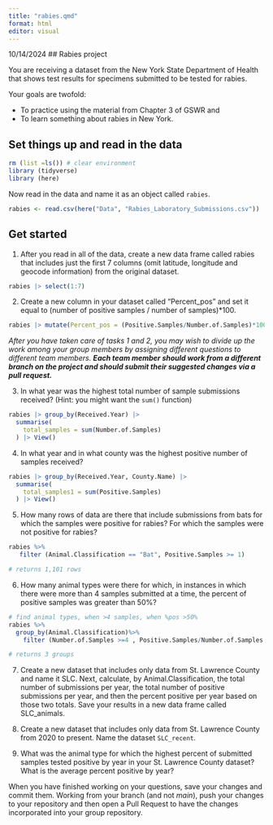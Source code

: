 ```yaml
---
title: "rabies.qmd"
format: html
editor: visual
---
```


10/14/2024
## Rabies project

You are receiving a dataset from the New York State Department of Health that shows test results for specimens submitted to be tested for rabies.

Your goals are twofold:

-   To practice using the material from Chapter 3 of GSWR and
-   To learn something about rabies in New York.


## Set things up and read in the data

```r
rm (list =ls()) # clear environment
library (tidyverse)
library (here)
```

Now read in the data and name it as an object called `rabies`.
```r
rabies <- read.csv(here("Data", "Rabies_Laboratory_Submissions.csv"))
```

## Get started

1.  After you read in all of the data, create a new data frame called rabies that includes just the first 7 columns (omit latitude, longitude and geocode information) from the original dataset.

```r

rabies |> select(1:7)

```

2.  Create a new column in your dataset called "Percent_pos" and set it equal to (number of positive samples / number of samples)\*100.

```r

rabies |> mutate(Percent_pos = (Positive.Samples/Number.of.Samples)*100)
```


*After you have taken care of tasks 1 and 2, you may wish to divide up the work among your group members by assigning different questions to different team members. **Each team member should work from a different branch on the project and should submit their suggested changes via a pull request.***

3.  In what year was the highest total number of sample submissions received? (Hint: you might want the `sum()` function)

```r
rabies |> group_by(Received.Year) |>
  summarise(
    total_samples = sum(Number.of.Samples)
  ) |> View()
```

4.  In what year and in what county was the highest positive number of samples received?

```r
rabies |> group_by(Received.Year, County.Name) |>
  summarise(
    total_samples1 = sum(Positive.Samples)
  ) |> View()
```


5.  How many rows of data are there that include submissions from bats for which the samples were positive for rabies? For which the samples were not positive for rabies?

```r
rabies %>%
   filter (Animal.Classification == "Bat", Positive.Samples >= 1) 

# returns 1,101 rows
```

6.  How many animal types were there for which, in instances in which there were more than 4 samples submitted at a time, the percent of positive samples was greater than 50%?

```r
# find animal types, when >4 samples, when %pos >50%
rabies %>%
  group_by(Animal.Classification)%>%
    filter (Number.of.Samples >=4 , Positive.Samples/Number.of.Samples > 0.5) 

# returns 3 groups 
```

7.  Create a new dataset that includes only data from St. Lawrence County and name it SLC. Next, calculate, by Animal.Classification, the total number of submissions per year, the total number of positive submissions per year, and then the percent positive per year based on those two totals. Save your results in a new data frame called SLC_animals.

8.  Create a new dataset that includes only data from St. Lawrence County from 2020 to present. Name the dataset `SLC_recent`.

9.  What was the animal type for which the highest percent of submitted samples tested positive by year in your St. Lawrence County dataset? What is the average percent positive by year?

When you have finished working on your questions, save your changes and commit them. Working from your branch (and not *main*), push your changes to your repository and then open a Pull Request to have the changes incorporated into your group repository.
